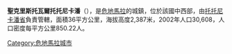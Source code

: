 {{noteTA
|1=zh:聖克里斯托瓦爾; zh-tw:聖克里斯托巴;
}}
'''聖克里斯托瓦爾托托尼卡潘'''（{{lang-es|San Cristóbal Totonicapán}}），是[[危地馬拉|危地馬拉]]的城鎮，位於該國中西部，由[[托托尼卡潘省|托托尼卡潘省]]負責管轄，面積36平方公里，海拔高度2,387米，2002年人口30,608，人口密度每平方公里850.22人。

{{coord|14|55|N|91|26|W|display=title|region:GT_type:city_source:GNS-enwiki}}

{{Guatemala-geo-stub}}
[[Category:危地馬拉城市|Category:危地馬拉城市]]